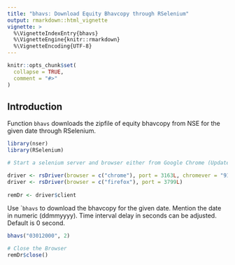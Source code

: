 ---
title: "bhavs: Download Equity Bhavcopy through RSelenium"
output: rmarkdown::html_vignette
vignette: >
  %\VignetteIndexEntry{bhavs}
  %\VignetteEngine{knitr::rmarkdown}
  %\VignetteEncoding{UTF-8}
---

```{r, include = FALSE}
knitr::opts_chunk$set(
  collapse = TRUE,
  comment = "#>"
)
```

## Introduction 

Function ```bhavs``` downloads the zipfile of equity bhavcopy from NSE for the given date through RSelenium. 


``` r
library(nser)
library(RSelenium)

# Start a selenium server and browser either from Google Chrome (Update it to latest version) or from Firefox

driver <- rsDriver(browser = c("chrome"), port = 3163L, chromever = "91.0.4472.101")
driver <- rsDriver(browser = c("firefox"), port = 3799L)
 
remDr <- driver$client

```

Use ```bhavs`` to download the bhavcopy for the given date. 
Mention the date in numeric (ddmmyyyy). Time interval delay in seconds can be adjusted. Default is 0 second. 

``` r
bhavs("03012000", 2)

# Close the Browser
remDr$close()

``` 
